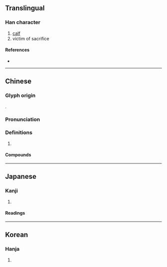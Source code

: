 {{also|犊}}
{{character info/new}}
==Translingual==
{{Han simplified forms|犢|㸿|犊|ex=y}}

===Han character===
{{Han char|rn=93|rad=牛|as=15|sn=19|four=24586|canj=HQGWC|ids=⿰牜賣}}

# [[calf]]
# victim of sacrifice

====References====
* {{Han ref|kx=0704.380|dkj=20196|dj=1117.230|hdz=31821.020|uh=72A2|ud=29346|bh=C37D|bd=50045}}

----

==Chinese==
{{zh-forms|s=犊}}

===Glyph origin===
{{Han etym}}
{{Han compound|牛|𧶠|c1=s|c2=p|t1=ox|ls=psc}}.

===Pronunciation===
{{zh-pron
|m=dú
|c=duk6
|mc=y
|oc=y
|cat=
}}

===Definitions===
{{zh-hanzi}}

# {{rfdef|zh}}

====Compounds====
{{zh-der|初生之犢|孤犢觸乳|帶牛佩犢|快犢破車|抱犢山|牛犢|牛犢子|犢子|犢車|犢鼻褌|禽犢|禽犢之愛|老牛舐犢|舐犢|舐犢之愛|舐犢情深|護犢子|賣刀買犢}}

----

==Japanese==

===Kanji===
{{ja-kanji|grade=|rs=牛15|shin=㸿}}

# {{defn|lang=ja|sort=牛15}}

====Readings====
{{ja-readings
|goon=どく
|kanon=とく
|kun=こうし-}}

----

==Korean==

===Hanja===
{{ko-hanja|hangeul=독|eumhun=|rv=dok|mr=tok|y=tok}}

# {{defn|lang=ko|sort=牛15}}